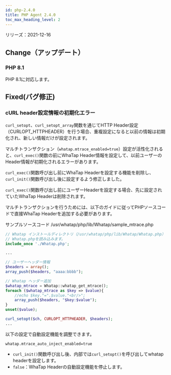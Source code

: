 ```yaml
---
id: php-2.4.0
title: PHP Agent 2.4.0
toc_max_heading_level: 2
---
```



リリーズ：2021-12-16

## Change（アップデート）

### PHP 8.1

PHP 8.1に対応します。

## Fixed(バグ修正)

### cURL header設定情報の初期化エラー

`curl_setopt`、`curl_setopt_array`関数を通じてHTTP Header設定（CURLOPT_HTTPHEADER）を行う場合、重複設定になると以前の情報は初期化され、新しい情報だけが設定されます。 

マルチトランザクション（`whatap.mtrace_enabled=true`）設定が活性化されると、`curl_exec()`関数の前にWhaTap Header情報を設定して、以前ユーザーのHeader情報が初期化されるエラーがあります。 

`curl_exec()`関数呼び出し前にWhaTap Headerを設定する機能を削除し、`curl_init()`関数呼び出し後に設定するよう修正しました。 

`curl_exec()`関数呼び出し前にユーザーHeaderを設定する場合、先に設定されていたWhaTap Headerは削除されます。 

マルチトランザクションを行うためには、以下のガイドに従ってPHPソースコードで直接WhaTap Headerを追加する必要があります。 

サンプルソースコード /usr/whatap/php/lib/Whatap/sample_mtrace.php

```php title='php'
// Whatap インストールディレクトリ（/usr/whatap/php/lib/Whatap/Whatap.php）  
// Whatap.phpを読み込みます。 
include_once './Whatap.php';

...

// ユーザーヘッダー情報
$headers = array();
array_push($headers, "aaaa:bbbb");

// Whatap ヘッダー追加 
$whatap_mtrace = Whatap::whatap_get_mtrace();
foreach ($whatap_mtrace as $key => $value){
	//echo $key."=".$value."<br/>";
	array_push($headers, "$key:$value");
}
unset($value);

curl_setopt($ch, CURLOPT_HTTPHEADER, $headers);
...
```

以下の設定で自動設定機能を調整できます。 

`whatap.mtrace_auto_inject_enabled=true`  

-   `curl_init()`関数呼び出し後、内部では`curl_setopt()`を呼び出してwhatap headerを設定します。
-   `false`：WhaTap Headerの自動設定機能を停止します。 
